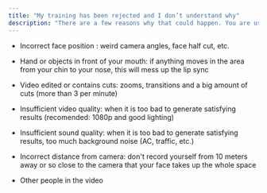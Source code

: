 ```yaml
---
title: "My training has been rejected and I don’t understand why"
description: "There are a few reasons why that could happen. You are usually informed by email about the reasons why: "
---
```


* Incorrect face position : weird camera angles, face half cut, etc.&#x20;

* Hand or objects in front of your mouth: if anything moves in the area from your chin to your nose, this will mess up the lip sync

* Video edited or contains cuts: zooms, transitions and a big amount of cuts (more than 3 per minute)&#x20;

* Insufficient video quality: when it is too bad to generate satisfying results (recomended: 1080p and good lighting)

* Insufficient sound quality: when it is too bad to generate satisfying results, too much background noise (AC, traffic, etc.)

* Incorrect distance from camera: don't record yourself from 10 meters away or so close to the camera that your face takes up the whole space

* Other people in the video